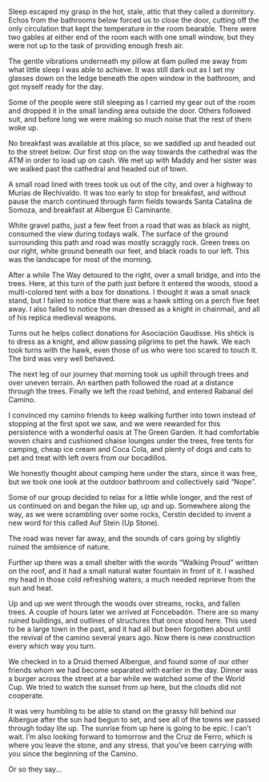 Sleep escaped my grasp in the hot, stale, attic that they called a
dormitory. Echos from the bathrooms below forced us to close the door, cutting
off the only circulation that kept the temperature in the room bearable. There
were two gables at either end of the room each with one small window, but they
were not up to the task of providing enough fresh air.

The gentle vibrations underneath my pillow at 6am pulled me away from what
little sleep I was able to achieve. It was still dark out as I set my glasses
down on the ledge beneath the open window in the bathroom, and got myself ready
for the day.

<Stats miles="16.1" steps="37813" />

Some of the people were still sleeping as I carried my gear out of the room and
dropped it in the small landing area outside the door. Others followed suit,
and before long we were making so much noise that the rest of them woke up.

No breakfast was available at this place, so we saddled up and headed out to the
street below. Our first stop  on the way towards the cathedral was the ATM in
order to load up on cash. We met up with Maddy and her sister was we walked
past the cathedral and headed out of town.

A small road lined with trees took us out of the city, and over a highway to
Murias de Rechivaldo. It was too early to stop for breakfast, and without pause
the march continued through farm fields towards Santa Catalina de Somoza, and
breakfast at Albergue El Caminante.

White gravel paths, just a few feet from a road that was as black as night,
consumed the view during todays walk. The surface of the ground surrounding
this path and road was mostly scraggly rock. Green trees on our right, white
ground beneath our feet, and black roads to our left. This was the landscape
for most of the morning.

After a while The Way detoured to the right, over a small bridge, and into the
trees. Here, at this turn of the path just before it entered the woods, stood a
multi-colored tent with a box for donations. I thought it was a small snack
stand, but I failed to notice that there was a hawk sitting on a perch five
feet away. I also failed to notice the man dressed as a knight in chainmail,
and all of his replica medieval weapons.

Turns out he helps collect donations for Asociación Gaudisse. His shtick is to
dress as a knight, and allow passing pilgrims to pet the hawk. We each took
turns with the hawk, even those of us who were too scared to touch it. The bird
was very well behaved.

The next leg of our journey that morning took us uphill through trees and over
uneven terrain. An earthen path followed the road at a distance through the
trees. Finally we left the road behind, and entered Rabanal del Camino.

I convinced my camino friends to keep walking further into town instead of
stopping at the first spot we saw, and we were rewarded for this persistence
with a wonderful oasis at The Green Garden. It had comfortable woven chairs and
cushioned chaise lounges under the trees, free tents for camping, cheap ice
cream and Coca Cola, and plenty of dogs and cats to pet and treat with left
overs from our bocadillos.

We honestly thought about camping here under the stars, since it was free, but
we took one look at the outdoor bathroom and collectively said “Nope”.

Some of our group decided to relax for a little while longer, and the rest of us
continued on and began the hike up, up and up. Somewhere along the way, as we
were scrambling over some rocks, Cerstin decided to invent a new word for this
called Auf Stein (Up Stone).

The road was never far away, and the sounds of cars going by slightly ruined the
ambience of nature.

Further up there was a small shelter with the words “Walking Proud” written on
the roof, and it had a small natural water fountain in front of it. I washed my
head in those cold refreshing waters; a much needed reprieve from the sun and
heat.

Up and up we went through the woods over streams, rocks, and fallen trees. A
couple of hours later we arrived at Foncebadón. There are so many ruined
buildings, and outlines of structures that once stood here. This used to be a
large town in the past, and it had all but been forgotten about until the
revival of the camino several years ago. Now there is new construction every
which way you turn.

We checked in to a Druid themed Albergue, and found some of our other friends
whom we had become separated with earlier in the day. Dinner was a burger
across the street at a bar while we watched some of the World Cup. We tried to
watch the sunset from up here, but the clouds did not cooperate.

It was very humbling to be able to stand on the grassy hill behind our Albergue
after the sun had begun to set, and see all of the towns we passed through
today lite up. The sunrise from up here is going to be epic. I can’t wait. I’m
also looking forward to tomorrow and the Cruz de Ferro, which is where you
leave the stone, and any stress, that you’ve been carrying with you since the
beginning of the Camino.

Or so they say...
